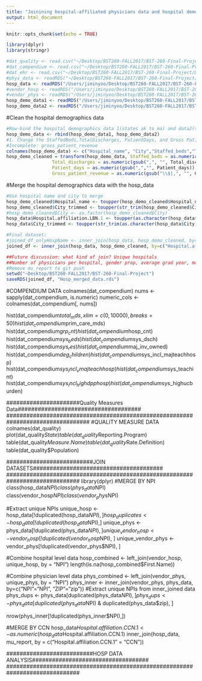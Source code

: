 ```yaml
---
title: "Joinining hospital-affiliated physicians data and hospital demographics data"
output: html_document
---
```


```r
knitr::opts_chunk$set(echo = TRUE)
```
```r
library(dplyr)
library(stringr)

#dat_quality <- read.csv("~/Desktop/BST260-FALL2017/BST-260-Final-Project/DATA/2016_Child_and_Adult_Health_Care_Quality_Measures.csv")
#dat_compendium <- read.csv("~/Desktop/BST260-FALL2017/BST-260-Final-Project/DATA/AHRQ_CHSP_Compendium-9-17.csv")
#dat_ehr <- read.csv("~/Desktop/BST260-FALL2017/BST-260-Final-Project/DATA/Medicaid_Electronic_Health_Records_Incentive_Program_Provider_Payments__Beginning_2011.csv")
#phys_data <- readRDS("~/Desktop/BST260-FALL2017/BST-260-Final-Project/phys.rds")
hosp_data <- readRDS("/Users/jiminyoo/Desktop/BST260-FALL2017/BST-260-Final-Project/hosp.rds")
#vendor_hosp <- readRDS("/Users/jiminyoo/Desktop/BST260-FALL2017/BST-260-Final-Project/vendor_hosp.rds")
#vendor_phys <- readRDS("/Users/jiminyoo/Desktop/BST260-FALL2017/BST-260-Final-Project/vendor_phys.rds")
hosp_demo_data1 <- readRDS("/Users/jiminyoo/Desktop/BST260-FALL2017/BST-260-Final-Project/hosp_demo_part1.rds")
hosp_demo_data2 <- readRDS("/Users/jiminyoo/Desktop/BST260-FALL2017/BST-260-Final-Project/hosp_demo_part2.rds")
```


#Clean the hospital demographics data

```r
#Row-bind the hospital demographics data 1(states ak to ma) and data2(states md to wy)
hosp_demo_data <- rbind(hosp_demo_data1, hosp_demo_data2)
#1. Change the StaffedBeds,TotalDischarges, PatientDays, and Gross PatientRevenue into numeric vectors
#Incomplete: gross_patient_revenue
colnames(hosp_demo_data) <- c("Hospital_name", "City","Staffed_beds","Total_discharges", "Patient_days","Gross_patient_revenue", "State")
hosp_demo_cleaned = transform(hosp_demo_data, Staffed_beds = as.numeric(gsub(",", "", Staffed_beds)), 
                 Total_discharges = as.numeric(gsub(",", "", Total_discharges)),
                 Patient_days = as.numeric(gsub(",","", Patient_days)),
                 Gross_patient_revenue = as.numeric(gsub("\\$|,", "", Gross_patient_revenue)))
```

#Merge the hospital demographics data with the hosp_data
```r
#Use hospital name and city to merge
hosp_demo_cleaned$Hospital_name <- toupper(hosp_demo_cleaned$Hospital_name)
hosp_demo_cleaned$City_trimmed <- toupper(str_trim(hosp_demo_cleaned$City))
#hosp_demo_cleaned$City <- as.factor(hosp_demo_cleaned$City)
hosp_data$Hospital.affiliation.LBN.1 <- toupper(as.character(hosp_data$Hospital.affiliation.LBN.1))
hosp_data$City_trimmed <- toupper(str_trim(as.character(hosp_data$City)))

#Final dataset:
#joined_df_onlyHospName <- inner_join(hosp_data, hosp_demo_cleaned, by=c("Hospital.affiliation.LBN.1"="Hospital_name"))
joined_df <- inner_join(hosp_data, hosp_demo_cleaned, by=c("Hospital.affiliation.LBN.1"="Hospital_name", "City_trimmed"="City_trimmed"))

##Future discussion: what kind of join? Unique hospitals
##Number of physicians per hospital, gender prop, average grad year, most populat specialty, number of speciaties
#Remove mu_report to git push 
setwd("~Desktop/BST260-FALL2017/BST-260-Final-Project")
saveRDS(joined_df, "Hosp_merged_data.rds")
```





















#COMPENDIUM DATA
colnames(dat_compendium)
nums <- sapply(dat_compendium, is.numeric)
numeric_cols <- colnames(dat_compendium[, nums])


hist(dat_compendium$total_mds, xlim=c(0,10000), breaks=50)
hist(dat_compendium$prim_care_mds)
hist(dat_compendium$grp_cnt)
hist(dat_compendium$hosp_cnt)
hist(dat_compendium$sys_beds)
hist(dat_compendium$sys_dsch)
hist(dat_compendium$sys_res)
hist(dat_compendium$maj_inv_owned)
hist(dat_compendium$deg_children)
hist(dat_compendium$sys_incl_majteachhosp)
hist(dat_compendium$sys_incl_vmajteachhosp)
hist(dat_compendium$sys_teachint)
hist(dat_compendium$sys_incl_highdpphosp)
hist(dat_compendium$sys_highucburden)


#################################################################################
######################Quality Measures Data#####################################
#################################################################################
#QUALITY MEASURE DATA
colnames(dat_quality)
plot(dat_quality$State)
table(dat_quality$Reporting.Program)
table(dat_quality$Measure.Name)
table(dat_quality$Rate.Definition)
table(dat_quality$Population)


##############################################################################
##########################JOIN DATASETS#######################################
##############################################################################
library(dplyr)
#MERGE BY NPI
class(hosp_data$NPI)
class(phys_data$NPI)
class(vendor_hosp$NPI)
class(vendor_phys$NPI)

#Extract unique NPIs
unique_hosp <- hosp_data[!duplicated(hosp_data$NPI),]
hosp_duplicates <- hosp_data[!duplicated(hosp_data$NPI),]
unique_phys <- phys_data[!duplicated(phys_data$NPI), ]
unique_vendor_hosp <- vendor_hosp[!duplicated(vendor_hosp$NPI), ]
unique_vendor_phys <- vendor_phys[!duplicated(vendor_phys$NPI), ]

#Combine hospital level data 
hosp_combined <-  left_join(vendor_hosp, unique_hosp, by = "NPI")
length(is.na(hosp_combined$First.Name))

#Combine physician level data
phys_combined <- left_join(vendor_phys, unique_phys, by = "NPI")
phys_inner <- inner_join(vendor_phys, phys_data, by=c("NPI"="NPI", "ZIP"="zip"))
#Extract unique NPIs from inner_joined data 
phys_dups <- phys_data[duplicated(phys_data$NPI),]
phys_dups <- phys_data[duplicated(phys_data$NPI) & duplicated(phys_data$zip), ]

nrow(phys_inner[!duplicated(phys_inner$NPI),])


#MERGE BY CCN
hosp_data$Hospital.affiliation.CCN.1 <- as.numeric(hosp_data$Hospital.affiliation.CCN.1)
inner_join(hosp_data, mu_report, by = c("Hospital.affiliation.CCN.1" = "CCN"))

##############################################################################
##########################HOSP DATA ANALYSIS###################################
##############################################################################


